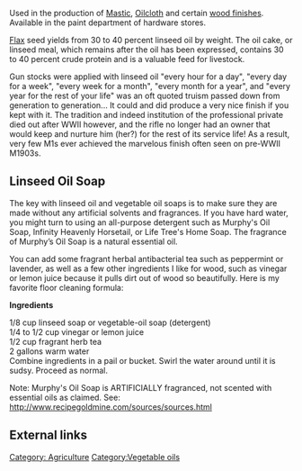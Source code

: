 Used in the production of [[Mastic]], [[Oilcloth]] and certain [[Wood finish|wood finishes]].  Available in the paint department of hardware stores.

[[Flax]] seed yields from 30 to 40 percent linseed oil by weight. The oil cake, or linseed meal, which remains after the oil has been expressed, contains 30 to 40 percent crude protein and is a valuable feed for livestock.

Gun stocks were applied with linseed oil "every hour for a day", "every day for a week", "every week for a month", "every month for a year", and "every year for the rest of your life" was an oft quoted truism passed down from generation to generation... It could and did produce a very nice finish if you kept with it. The tradition and indeed institution of the professional private died out after WWII however, and the rifle no longer had an owner that would keep and nurture him (her?) for the rest of its service life! As a result, very few M1s ever achieved the marvelous finish often seen on pre-WWII M1903s. 

==Linseed Oil Soap==

The key with linseed oil and vegetable oil soaps is to make sure they are made without any artificial solvents and fragrances. If you have hard water, you might turn to using an all-purpose detergent such as Murphy's Oil Soap, Infinity Heavenly Horsetail, or Life Tree's Home Soap. The fragrance of Murphy’s Oil Soap is a natural essential oil.

You can add some fragrant herbal antibacterial tea such as peppermint or lavender, as well as a few other ingredients I like for wood, such as vinegar or lemon juice because it pulls dirt out of wood so beautifully. Here is my favorite floor cleaning formula: 

'''Ingredients'''

1/8 cup linseed soap or vegetable-oil soap (detergent)<br>
1/4 to 1/2 cup vinegar or lemon juice<br>
1/2 cup fragrant herb tea<br>
2 gallons warm water<br>

Combine ingredients in a pail or bucket. Swirl the water around until it is sudsy. Proceed as normal.

Note: Murphy's Oil Soap is ARTIFICIALLY fragranced, not scented with essential oils as claimed. See: http://www.recipegoldmine.com/sources/sources.html

== External links ==

[[Category: Agriculture]]
[[Category:Vegetable oils]]